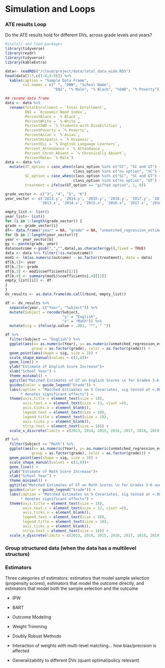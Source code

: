 # Simulation and Loops

### ATE results Loop

Do the ATE results hold for different DVs, across grade levels and years?

```r
#install and load packages
library(tidyverse)
library(readr)
library(tidyverse)
library(kableExtra)

data<- readRDS("/cloud/project/data/total_data_wide.RDS")
head(data[1:3,c(1:6,8:9)]) %>%
  kable(caption = "Sample Data Frame",
        col.names = c(" ", "DBN", "School Name",
                      "ENI", "% Male", "% Black", "%SWD", "% Poverty"))

## rename data frame
data <- data %>%
  rename(TotalEnrollment = `Total Enrollment`,
         ENI = `Economic Need Index`,
         PercentBlack = `% Black`,
         PercentWhite = `% White`,
         PercentSWD = `% Students with Disabilities`,
         PercentPoverty = `% Poverty`,
         PercentAsian = `% Asian`,
         PercentHispanic = `% Hispanic`,
         PercentELL = `% English Language Learners`,
         Percent_Attendance = `% Attendance`,
         Percent_Chron_Absent = `% Chronically Absent`,
         PercentMale= `% Male`)
data <- data %>%
  mutate(GT_option = case_when(class_option %in% c("GT", "SC and GT") ~ "gifted option",
                               class_option %in% c("no option", "SC") ~ "no gifted option"),
         SC_option = case_when(class_option %in% c("SC", "SC and GT") ~ "SC option",
                               class_option %in% c("no option", "GT") ~ "no SC option"),
         treatment = ifelse(GT_option == "gifted option", 1, 0))


```


```r

grade_vector <- c("3", "4", "5", "6")
year_vector <- c('2013.y', '2014.y', '2015.y', '2016.y', '2017.y', '2018.y', '2019.y',
                '2013.x', '2014.x', '2015.x', '2016.x', '2017.x', '2018.x', '2019.x')

empty_list <- list()
year_list<- list()
for (i in 1:length(grade_vector)) {
grade <- grade_vector[i]
df<- data.frame("year" = NA, "grade" = NA, "unmatched_regression_estimate" = NA, "p value" = NA)
for (b in 1:length(year_vector)){
year <- year_vector[b]
gy <- paste(grade, year)
data$outcome <-gsub(",","",data[,as.character(gy)],fixed = TRUE)
data <- data %>% filter(!is.na(outcome))
mod1 <- lm(as.numeric(outcome) ~ as.factor(treatment), data = data)
df[b,1]<- year
df[b,2]<- grade
df[b,3] <- mod1$coefficients[[2]]
df[b,4] <- summary(mod1)$coefficients[,4][[2]]
empty_list[[i]] <- df
}
}
dv_results <- as.data.frame(do.call(rbind, empty_list))

```


```r

df <- dv_results %>%
  separate(year, c("Year", "Subject")) %>%
  mutate(Subject = recode(Subject,
                          "y" = "English",
                          "x" = "Math")) %>%
  mutate(sig = ifelse(p.value < .001, "*", " "))

df %>%
  filter(Subject == "English") %>%
  ggplot(aes(x= as.numeric(Year), y= as.numeric(unmatched_regression_estimate), 
            group = as.factor(grade), color = as.factor(grade))) +
  geom_point(aes(shape = sig, size = 3)) +
  scale_shape_manual(values = c(1,8))+
  geom_line() +
  ylab("Estimate of English Score Increase")+
  xlab("School Year") +
  theme_minimal() +
  ggtitle("Matched Estimates of GT on English Scores \n for Grades 3-6 over Years 2014-2018") +
  guides(color = guide_legend("Grade")) +
  labs(caption = "Matched Estimates on 5 Covariates, sig tested at <.001 level \n
       * denotes significant effects") +
  theme(axis.title = element_text(size = 18),
        axis.text.x = element_text(size = 12, vjust =6),
        axis.ticks.x = element_blank(),
        legend.text = element_text(size = 18),
        legend.title = element_text(size = 18),
        axis.ticks.y = element_blank(),
        strip.text = element_text(size = 18)) +
  scale_x_discrete(limits = c(2013, 2014, 2015, 2016, 2017, 2018, 2019)) 

df %>%
  filter(Subject == "Math") %>%
  ggplot(aes(x= as.numeric(Year), y= as.numeric(unmatched_regression_estimate), 
            group = as.factor(grade), color = as.factor(grade))) +
  geom_point(aes(shape = sig, size = 3)) +
  scale_shape_manual(values = c(1,8))+
  geom_line() +
  ylab("Estimate of Math Score Increase")+
  xlab("School Year") +
  theme_minimal() +
  ggtitle("Matched Estimates of GT on Math Scores \n for Grades 3-6 over Years 2014-2018") +
  guides(color = guide_legend("Grade")) +
  labs(caption = "Matched Estimates on 5 Covariates, sig tested at <.001 level \n
       * denotes significant effects") +
  theme(axis.title = element_text(size = 18),
        axis.text.x = element_text(size = 12, vjust =6),
        axis.ticks.x = element_blank(),
        legend.text = element_text(size = 18),
        legend.title = element_text(size = 18),
        axis.ticks.y = element_blank(),
        strip.text = element_text(size = 18)) +
  scale_x_discrete(limits = c(2013, 2014, 2015, 2016, 2017, 2018, 2019)) 

```




### Group structured data (when the data has a multilevel structure)




### Estimators

Three categories of estimators: estimators that model sample selection (propensity scores), estimators that model the outcome directly, and estimators that model both the sample selection and the outcome

* IPW
* BART
* Outcome Modeling 
* Weight Trimming
* Doubly Robust Methods

* Interaction of weights with multi-level matching... how bias/precision is affected
* Generalizability to different DVs (quant optimal/policy relevant)









